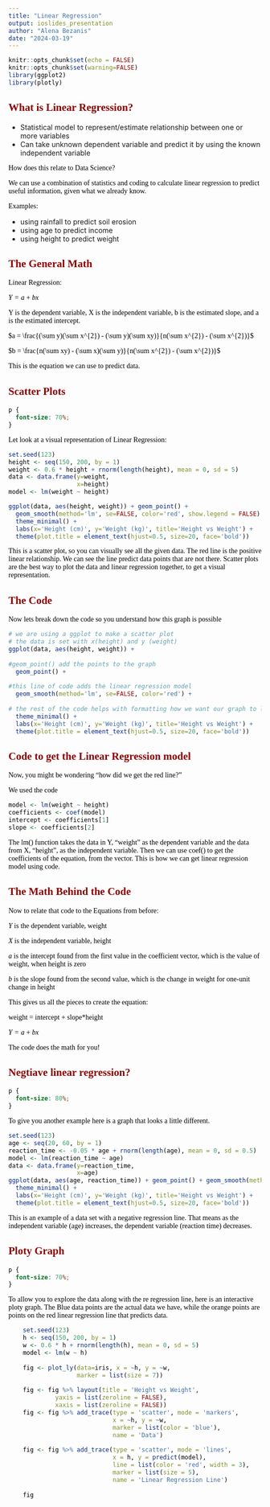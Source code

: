 ```yaml
---
title: "Linear Regression"
output: ioslides_presentation
author: "Alena Bezanis"
date: "2024-03-19"
---
```


<style type="text/css">
body p, div, h1, h2, h3, h4, h5 {
color: black;
font-family: Modern Computer Roman;
}
slides > slide.title-slide hgroup h1 {
color: darkblue
}
h2 {
color: darkred
}
</style> <!-- end of defining font in various parts of slides -->

```r
knitr::opts_chunk$set(echo = FALSE)
knitr::opts_chunk$set(warning=FALSE)
library(ggplot2)
library(plotly)
```

## What is Linear Regression?  

- Statistical model to represent/estimate relationship between one or more variables 
- Can take unknown dependent variable and predict it by using the known independent variable 

How does this relate to Data Science?

We can use a combination of statistics and coding to calculate linear regression to predict useful information, given what we already know. 

Examples:

- using rainfall to predict soil erosion
- using age to predict income 
- using height to predict weight


## The General Math
Linear Regression:

$Y = a + bx$

Y is the dependent variable, X is the independent variable, b is the estimated slope, and a is the estimated intercept.

$a = \frac{(\sum y)(\sum x^{2}) - (\sum y)(\sum xy)}{n(\sum x^{2}) - (\sum x^{2})}$

$b = \frac{n(\sum xy) - (\sum x)(\sum y)}{n(\sum x^{2}) - (\sum x^{2})}$

This is the equation we can use to predict data. 


## Scatter Plots
```css
p {
  font-size: 70%; 
}
```

Let look at a visual representation of Linear Regression:

```r
set.seed(123)
height <- seq(150, 200, by = 1)
weight <- 0.6 * height + rnorm(length(height), mean = 0, sd = 5)
data <- data.frame(y=weight,
                   x=height)
model <- lm(weight ~ height)

ggplot(data, aes(height, weight)) + geom_point() + 
  geom_smooth(method='lm', se=FALSE, color='red', show.legend = FALSE) +
  theme_minimal() +
  labs(x='Height (cm)', y='Weight (kg)', title='Height vs Weight') +
  theme(plot.title = element_text(hjust=0.5, size=20, face='bold')) 

```

This is a scatter plot, so you can visually see all the given data. The red line is the positive linear relationship. We can see the line predict data points that are not there. Scatter plots are the best way to plot the data and linear regression together, to get a visual representation. 

## The Code

Now lets break down the code so you understand how this graph is possible  

```r
# we are using a ggplot to make a scatter plot
# the data is set with x(height) and y (weight)
ggplot(data, aes(height, weight)) + 
  
#geom_point() add the points to the graph
  geom_point() + 
  
#this line of code adds the linear regression model
  geom_smooth(method='lm', se=FALSE, color='red') +
  
# the rest of the code helps with formatting how we want our graph to look 
  theme_minimal() +
  labs(x='Height (cm)', y='Weight (kg)', title='Height vs Weight') +
  theme(plot.title = element_text(hjust=0.5, size=20, face='bold')) 
```


## Code to get the Linear Regression model 

Now, you might be wondering "how did we get the red line?"

We used the code 
```r
model <- lm(weight ~ height)
coefficients <- coef(model)
intercept <- coefficients[1]
slope <- coefficients[2]
```
The lm() function takes the data in Y, "weight" as the dependent variable and the data from X, "height", as the independent variable. Then we can use coef() to get the coefficients of the equation, from the vector. This is how we can get linear regression model using code. 

## The Math Behind the Code

Now to relate that code to the Equations from before:

$Y$ is the dependent variable, weight

$X$ is the independent variable, height

$a$ is the intercept found from the first value in the coefficient vector, which is the value of weight, when height is zero

$b$ is the slope found from the second value, which is the change in weight for one-unit change in height

This gives us all the pieces to create the equation:

weight = intercept + slope*height

$Y = a + bx$

The code does the math for you!

## Negtiave linear regression?
```css
p {
  font-size: 80%; 
}
```

To give you another example here is a graph that looks a little different.

```r
set.seed(123)
age <- seq(20, 60, by = 1)
reaction_time <- -0.05 * age + rnorm(length(age), mean = 0, sd = 0.5)
model <- lm(reaction_time ~ age)
data <- data.frame(y=reaction_time,
                   x=age)
ggplot(data, aes(age, reaction_time)) + geom_point() + geom_smooth(method='lm', se=FALSE, color='red') +
  theme_minimal() +
  labs(x='Height (cm)', y='Weight (kg)', title='Height vs Weight') +
  theme(plot.title = element_text(hjust=0.5, size=20, face='bold')) 
```

This is an example of a data set with a negative regression line. That means as the independent variable (age) increases, the dependent variable (reaction time) decreases. 

## Ploty Graph
```css
p {
  font-size: 70%; 
}
```
To allow you to explore the data along with the re regression line, here is an interactive ploty graph. The Blue data points are the actual data we have, while the orange points are points on the red linear regression line that predicts data.

```r

    set.seed(123)
    h <- seq(150, 200, by = 1)
    w <- 0.6 * h + rnorm(length(h), mean = 0, sd = 5)
    model <- lm(w ~ h)
    
    fig <- plot_ly(data=iris, x = ~h, y = ~w,
                   marker = list(size = 7))
                                 
    fig <- fig %>% layout(title = 'Height vs Weight',
             yaxis = list(zeroline = FALSE),
             xaxis = list(zeroline = FALSE))
    fig <- fig %>% add_trace(type = 'scatter', mode = 'markers',
                             x = ~h, y = ~w,
                             marker = list(color = 'blue'), 
                             name = 'Data')
    
    fig <- fig %>% add_trace(type = 'scatter', mode = 'lines', 
                             x = h, y = predict(model), 
                             line = list(color = 'red', width = 3), 
                             marker = list(size = 5),
                             name = 'Linear Regression Line')
    
    fig

```